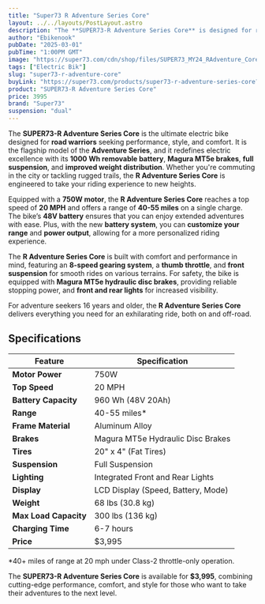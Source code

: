 ```yaml
---
title: "Super73 R Adventure Series Core"
layout: ../../layouts/PostLayout.astro
description: "The **SUPER73-R Adventure Series Core** is designed for riders who crave versatility, power, and style. This electric bike is built to handle both urban streets and rugged trails with ease."
author: "Ebikenook"
pubDate: "2025-03-01"
pubTime: "1:00PM GMT"
image: "https://super73.com/cdn/shop/files/SUPER73_MY24_RAdventure_Core_Sandstorm_FrontHero_7c5f0b15-6612-491f-b229-b1a27f1af0b0_700x.jpg?v=1722564423"
tags: ["Electric Bik"]
slug: "super73-r-adventure-core"
buyLink: "https://super73.com/products/super73-r-adventure-series-core?from=electric-bikes"
product: "SUPER73-R Adventure Series Core"
price: 3995
brand: "Super73"
suspension: "dual"
---
```


The **SUPER73-R Adventure Series Core** is the ultimate electric bike designed for **road warriors** seeking performance, style, and comfort. It is the flagship model of the **Adventure Series**, and it redefines electric excellence with its **1000 Wh removable battery**, **Magura MT5e brakes**, **full suspension**, and **improved weight distribution**. Whether you're commuting in the city or tackling rugged trails, the **R Adventure Series Core** is engineered to take your riding experience to new heights.

Equipped with a **750W motor**, the **R Adventure Series Core** reaches a top speed of **20 MPH** and offers a range of **40-55 miles** on a single charge. The bike’s **48V battery** ensures that you can enjoy extended adventures with ease. Plus, with the new **battery system**, you can **customize your range** and **power output**, allowing for a more personalized riding experience.

The **R Adventure Series Core** is built with comfort and performance in mind, featuring an **8-speed gearing system**, a **thumb throttle**, and **front suspension** for smooth rides on various terrains. For safety, the bike is equipped with **Magura MT5e hydraulic disc brakes**, providing reliable stopping power, and **front and rear lights** for increased visibility.

For adventure seekers 16 years and older, the **R Adventure Series Core** delivers everything you need for an exhilarating ride, both on and off-road.

## Specifications

| Feature               | Specification                      |
| --------------------- | ---------------------------------- |
| **Motor Power**       | 750W                               |
| **Top Speed**         | 20 MPH                             |
| **Battery Capacity**  | 960 Wh (48V 20Ah)                  |
| **Range**             | 40-55 miles\*                      |
| **Frame Material**    | Aluminum Alloy                     |
| **Brakes**            | Magura MT5e Hydraulic Disc Brakes  |
| **Tires**             | 20" x 4" (Fat Tires)               |
| **Suspension**        | Full Suspension                    |
| **Lighting**          | Integrated Front and Rear Lights   |
| **Display**           | LCD Display (Speed, Battery, Mode) |
| **Weight**            | 68 lbs (30.8 kg)                   |
| **Max Load Capacity** | 300 lbs (136 kg)                   |
| **Charging Time**     | 6-7 hours                          |
| **Price**             | $3,995                             |

\*40+ miles of range at 20 mph under Class-2 throttle-only operation.

The **SUPER73-R Adventure Series Core** is available for **$3,995**, combining cutting-edge performance, comfort, and style for those who want to take their adventures to the next level.
